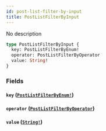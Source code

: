 ```yaml
---
id: post-list-filter-by-input
title: PostListFilterByInput
---
```


No description

```graphql
type PostListFilterByInput {
  key: PostListFilterByEnum!
  operator: PostListFilterByOperator
  value: String!
}
```

### Fields

#### `key` ([`PostListFilterByEnum!`](/docs/graphql/enums/post-list-filter-by-enum))

#### `operator` ([`PostListFilterByOperator`](/docs/graphql/enums/post-list-filter-by-operator))

#### `value` ([`String!`](/docs/graphql/scalars/string))
